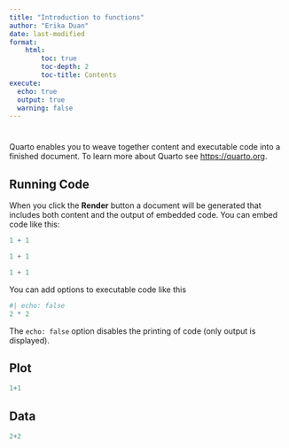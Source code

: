 ```yaml
---
title: "Introduction to functions" 
author: "Erika Duan"
date: last-modified
format: 
    html:
        toc: true
        toc-depth: 2   
        toc-title: Contents  
execute:   
  echo: true     
  output: true   
  warning: false  
---
```


#


Quarto enables you to weave together content and executable code into a finished document. To learn more about Quarto see <https://quarto.org>.

## Running Code

When you click the **Render** button a document will be generated that includes both content and the output of embedded code. You can embed code like this:

```r
1 + 1
```

```python
1 + 1
```

```julia
1 + 1
```

You can add options to executable code like this

```r
#| echo: false
2 * 2
```

The `echo: false` option disables the printing of code (only output is displayed).

::: panel-tabset
## Plot

```r
1+1
```

## Data

```r
2+2
```
:::
